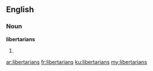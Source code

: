 ==English==

===Noun===
'''libertarians'''

# {{plural of|libertarian}}

[[ar:libertarians]]
[[fr:libertarians]]
[[ku:libertarians]]
[[my:libertarians]]